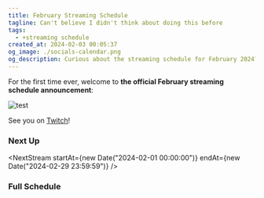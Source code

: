 ```yaml
---
title: February Streaming Schedule
tagline: Can't believe I didn't think about doing this before
tags:
  - +streaming schedule
created_at: 2024-02-03 00:05:37
og_image: ./socials-calendar.png
og_description: Curious about the streaming schedule for February 2024? Check it out here!
---
```



For the first time ever, welcome to **the official February streaming
schedule announcement**:

![test](./socials-calendar.png)

See you on <a href="https://twitch.tv/essentialrandomness">Twitch</a>!

### Next Up

<NextStream
  startAt={new Date("2024-02-01 00:00:00")}
  endAt={new Date("2024-02-29 23:59:59")}
/>

### Full Schedule

<TimeToggle />
<StreamingSchedule
  startAt={new Date("2024-02-01 00:00:00")}
  endAt={new Date("2024-02-29 23:59:59")}
/>

<style>{`
    .toc, #table-of-contents {
      display:none;
    }
    img {
      padding: 0!important;
    }
`}</style>
